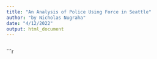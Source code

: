 ```yaml
---
title: "An Analysis of Police Using Force in Seattle"
author: "by Nicholas Nugraha"
date: "4/12/2022"
output: html_document
---
```




```r
```

```r
